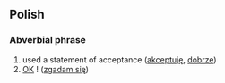 ==Polish==
===Abverbial phrase===
#used a statement of acceptance ([[akceptuję]], [[dobrze]])
#[[OK]] ! ([[zgadam się]])